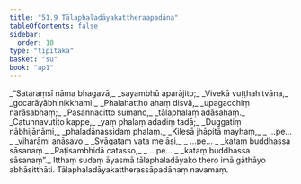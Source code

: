 ```yaml
---
title: "51.9 Tālaphaladāyakattheraapadāna"
tableOfContents: false
sidebar:
  order: 10
type: "tipitaka"
basket: "su"
book: "ap1"
---
```



<DynamicBreadcrumb />

<Division number="85" book="ap1">

<Paragraph number="6668" type="verses" book="ap1">
_“Sataraṃsī nāma bhagavā,_  
_sayambhū aparājito;_  
_Vivekā vuṭṭhahitvāna,_  
_gocarāyābhinikkhami._  

</Paragraph>

</Division>
<Division number="86" book="ap1">

<Paragraph number="6669" type="verses" book="ap1">
_Phalahattho ahaṃ disvā,_  
_upagacchiṃ narāsabhaṃ;_  
_Pasannacitto sumano,_  
_tālaphalaṃ adāsahaṃ._  

</Paragraph>

</Division>
<Division number="87" book="ap1">

<Paragraph number="6670" type="verses" book="ap1">
_Catunnavutito kappe,_  
_yaṃ phalaṃ adadiṃ tadā;_  
_Duggatiṃ nābhijānāmi,_  
_phaladānassidaṃ phalaṃ._  

</Paragraph>

</Division>
<Division number="88" book="ap1">

<Paragraph number="6671" type="verses" book="ap1">
_Kilesā jhāpitā mayhaṃ,_  
_ …pe… _  
_viharāmi anāsavo._  

</Paragraph>

</Division>
<Division number="89" book="ap1">

<Paragraph number="6672" type="verses" book="ap1">
_Svāgataṃ vata me āsi,_  
_ …pe… _  
_kataṃ buddhassa sāsanaṃ._  

</Paragraph>

</Division>
<Division number="90" book="ap1">

<Paragraph number="6673" type="verses" book="ap1">
_Paṭisambhidā catasso,_  
_ …pe… _  
_kataṃ buddhassa sāsanaṃ”._  

</Paragraph>

<Paragraph number="6674" book="ap1">
Itthaṃ sudaṃ āyasmā tālaphaladāyako thero imā gāthāyo abhāsitthāti.

</Paragraph>
</Division>

<Paragraph number="6675" type="center" book="ap1">
Tālaphaladāyakattherassāpadānaṃ navamaṃ.
</Paragraph>